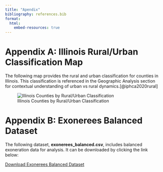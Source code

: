 ---
title: "Apendix"
bibliography: references.bib  
format: 
  html:
    embed-resources: true
---

# Appendix A: Illinois Rural/Urban Classification Map

The following map provides the rural and urban classification for counties in Illinois. This classification is referenced in the Geographic Analysis section for contextual understanding of urban vs rural dynamics.[@iphca2020rural]

![Illinois Counties by Rural/Urban Classification](images/rural_urban_county_classification.png)


# Appendix B: Exonerees Balanced Dataset

The following dataset, **exonerees_balanced.csv**, includes balanced exoneration data for analysis. It can be downloaded by clicking the link below:

[Download Exonerees Balanced Dataset](data/processed-data/exonerees_balanced.csv)